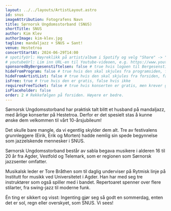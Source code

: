 ```yaml
---
layout: ../../layouts/ArtistLayout.astro
id: snus
imageAttribution: Fotografens Navn
title: Sørnorsk Ungdomsstorband (SNUS)
shortTitle: SNUS
author: Kim Klev
authorImage: kim-klev.jpg
tagline: mandaljazz + SNUS = Sant!
venue: Hestetroa
concertStartAt: 2024-06-29T14:00
# spotifyUrl: Høyreklikk på artist/album i Spotify og velg "Share" -> "Copy link to artist"
# youtubeUrl: Lim inn URL-en til Youtube-videoen, e.g. https://www.youtube.com/watch?v=iUd7MoKsRFE
sponsoredByBergesenstiftelsen: false # true hvis logoen til Bergesenstiftelsen skal vises, false hvis ikke
hideFromProgram: false # true hvis den skal skjules fra programsiden, false hvis den skal vises
hideFromArtistList: false # true hvis den skal skjules fra forsiden, false hvis den skal vises
isFree: true # true hvis den er gratis, false hvis ikke
requiresFreeTicket: false # true hvis konserten er gratis, men krever gratisbillett
isPlaceholder: false
order: 2 # Rekkefølgen på forsiden. Høyere er bedre.
---
```


Sørnorsk Ungdomsstorband har praktisk talt blitt et husband på mandaljazz, med årlige konserter på Hestetroa. Derfor er det spesielt stas å kunne ønske dem velkommen til vårt 10-årsjubileum!

Det skulle bare mangle, da vi egentlig skylder dem alt. Tre av festivalens grunnleggere (Eirik, Erik og Morten) hadde nemlig sin spede begynnelse som jazzelskende mennesker i SNUS.

Sørnorsk Ungdomsstorband består av sabla begava musikere i alderen 16 til 20 år fra Agder, Vestfold og Telemark, som er regionen som Sørnorsk jazzsenter omfatter.

Musikalsk leder er Tore Bråthen som til daglig underviser på Rytmisk linje på Institutt for musikk ved Universitetet i Agder. Han har med seg tre instruktører som også spiller med i bandet. Repertoaret spenner over flere stilarter, fra swing-jazz til moderne funk.

Én ting er sikkert og visst: Ingenting gjør seg så godt en sommerdag, enten det er sol, regn eller overskyet, som SNUS. Vi sees!
